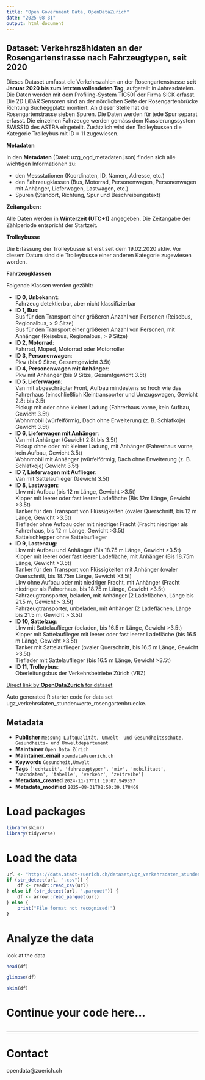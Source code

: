 ```yaml
---
title: "Open Government Data, OpenDataZurich"
date: "2025-08-31"
output: html_document
---
```


## Dataset: Verkehrszähldaten an der Rosengartenstrasse nach Fahrzeugtypen, seit 2020


Dieses Dataset umfasst die Verkehrszahlen an der Rosengartenstrasse **seit Januar 2020 bis zum letzten vollendeten Tag**, aufgeteilt in Jahresdateien. Die Daten werden mit dem Profiling-System TIC501 der Firma SICK erfasst. Die 2D LiDAR Sensoren sind an der nördlichen Seite der Rosengartenbrücke Richtung Bucheggplatz montiert. An dieser Stelle hat die Rosengartenstrasse sieben Spuren. Die Daten werden für jede Spur separat erfasst.
Die einzelnen Fahrzeuge werden gemäss dem Klassierungssystem SWISS10 des ASTRA eingeteilt. Zusätzlich wird den Trolleybussen die Kategorie Trolleybus mit ID = 11 zugewiesen.


**Metadaten**


In den **Metadaten** (Datei: uzg_ogd_metadaten.json) finden sich alle wichtigen Informationen zu:

- den Messstationen (Koordinaten, ID, Namen, Adresse, etc.)
- den Fahrzeugklassen (Bus, Motorrad, Personenwagen, Personenwagen mit Anhänger, Lieferwagen, Lastwagen, etc.)
- Spuren (Standort, Richtung, Spur und Beschreibungstext)



[]()

**Zeitangaben:**


Alle Daten werden in **Winterzeit (UTC+1)** angegeben. Die Zeitangabe der Zählperiode entspricht der Startzeit.



[]()

**Trolleybusse**


Die Erfassung der Trolleybusse ist erst seit dem 19.02.2020 aktiv. Vor diesem Datum sind die Trolleybusse einer anderen Kategorie zugewiesen worden.



[]()

**Fahrzeugklassen**

Folgende Klassen werden gezählt:

- **ID 0, Unbekannt**:<br />Fahrzeug detektierbar, aber nicht klassifizierbar
- **ID 1, Bus**:<br /> Bus für den Transport einer größeren Anzahl von Personen (Reisebus, Regionalbus, > 9 Sitze)<br /> Bus für den Transport einer größeren Anzahl von Personen, mit Anhänger (Reisebus, Regionalbus, > 9 Sitze)
- **ID 2, Motorrad**:<br /> Fahrrad, Moped, Motorrad oder Motorroller
- **ID 3, Personenwagen**:<br /> Pkw (bis 9 Sitze, Gesamtgewicht 3.5t)
- **ID 4, Personenwagen mit Anhänger**:<br /> Pkw mit Anhänger (bis 9 Sitze, Gesamtgewicht 3.5t)
- **ID 5, Lieferwagen**:<br /> Van mit abgeschrägter Front, Aufbau mindestens so hoch wie das Fahrerhaus (einschließlich Kleintransporter und Umzugswagen, Gewicht 2.8t bis 3.5t<br /> Pickup mit oder ohne kleiner Ladung (Fahrerhaus vorne, kein Aufbau, Gewicht 3.5t)<br /> Wohnmobil (würfelförmig, Dach ohne Erweiterung (z. B. Schlafkoje) Gewicht 3.5t)
- **ID 6, Lieferwagen mit Anhänger**:<br /> Van mit Anhänger (Gewicht 2.8t bis 3.5t)<br /> Pickup ohne oder mit kleiner Ladung, mit Anhänger (Fahrerhaus vorne, kein Aufbau, Gewicht 3.5t)<br /> Wohnmobil mit Anhänger (würfelförmig, Dach ohne Erweiterung (z. B. Schlafkoje) Gewicht 3.5t)
- **ID 7, Lieferwagen mit Auflieger**:<br /> Van mit Sattelauflieger (Gewicht 3.5t)
- **ID 8, Lastwagen**:<br /> Lkw mit Aufbau (bis 12 m Länge, Gewicht >3.5t)<br /> Kipper mit leerer oder fast leerer Ladefläche (Bis 12m Länge, Gewicht >3.5t)<br /> Tanker für den Transport von Flüssigkeiten (ovaler Querschnitt, bis 12 m Länge, Gewicht >3.5t)<br /> Tieflader ohne Aufbau oder mit niedriger Fracht (Fracht niedriger als Fahrerhaus, bis 12 m Länge, Gewicht >3.5t)<br /> Sattelschlepper ohne Sattelauflieger
- **ID 9, Lastenzug**:<br /> Lkw mit Aufbau und Anhänger (Bis 18.75 m Länge, Gewicht >3.5t)<br /> Kipper mit leerer oder fast leerer Ladefläche, mit Anhänger (Bis 18.75m Länge, Gewicht >3.5t)<br /> Tanker für den Transport von Flüssigkeiten mit Anhänger (ovaler Querschnitt, bis 18.75m Länge, Gewicht >3.5t)<br /> Lkw ohne Aufbau oder mit niedriger Fracht, mit Anhänger (Fracht niedriger als Fahrerhaus, bis 18.75 m Länge, Gewicht >3.5t)<br /> Fahrzeugtransporter, beladen, mit Anhänger (2 Ladeflächen, Länge bis 21.5 m, Gewicht > 3.5t)<br /> Fahrzeugtransporter, unbeladen, mit Anhänger (2 Ladeflächen, Länge bis 21.5 m, Gewicht > 3.5t)
- **ID 10, Sattelzug**:<br /> Lkw mit Sattelauflieger (beladen, bis 16.5 m Länge, Gewicht >3.5t)<br /> Kipper mit Sattelauflieger mit leerer oder fast leerer Ladefläche (bis 16.5 m Länge, Gewicht >3.5t)<br /> Tanker mit Sattelauflieger (ovaler Querschnitt, bis 16.5 m Länge, Gewicht >3.5t)<br /> Tieflader mit Sattelauflieger (bis 16.5 m Länge, Gewicht >3.5t)
- **ID 11, Trolleybus**:<br /> Oberleitungsbus der Verkehrsbetriebe Zürich (VBZ)



[]()



[Direct link by **OpenDataZurich** for dataset](https://data.stadt-zuerich.ch/dataset/ugz_verkehrsdaten_stundenwerte_rosengartenbruecke)

Auto generated R starter code for data set ugz_verkehrsdaten_stundenwerte_rosengartenbruecke.

## Metadata

- **Publisher** `Messung Luftqualität, Umwelt- und Gesundheitsschutz, Gesundheits- und Umweltdepartement`
- **Maintainer** `Open Data Zürich`
- **Maintainer_email** `opendata@zuerich.ch`
- **Keywords** `Ge­sund­heit,Umwelt`
- **Tags** `['echtzeit', 'fahrzeugtypen', 'miv', 'mobilitaet', 'sachdaten', 'tabelle', 'verkehr', 'zeitreihe']`
- **Metadata_created** `2024-11-27T11:19:07.949357`
- **Metadata_modified** `2025-08-31T02:50:39.178468`


# Load packages

```r
library(skimr)
library(tidyverse)
```

# Load the data

```r
url <- "https://data.stadt-zuerich.ch/dataset/ugz_verkehrsdaten_stundenwerte_rosengartenbruecke/download/ugz_ogd_traffic_rosengartenbruecke_h1_2024.csv"
if (str_detect(url, ".csv")) {
    df <- readr::read_csv(url)
} else if (str_detect(url, ".parquet")) {
    df <- arrow::read_parquet(url)
} else {
    print("File format not recognised!")
}
```

# Analyze the data

look at the data
```r
head(df)
```

```r
glimpse(df)
```

```r
skim(df)
```

# Continue your code here...

```r

```

------------------------------------------------------------------------

# Contact

opendata@zuerich.ch
